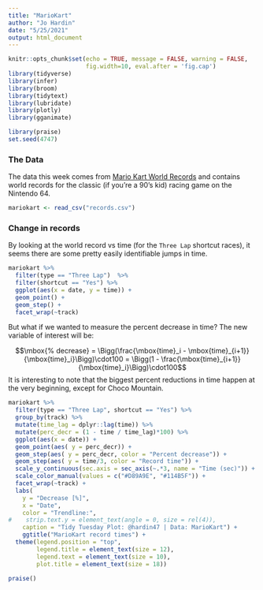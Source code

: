 ```yaml
---
title: "MarioKart"
author: "Jo Hardin"
date: "5/25/2021"
output: html_document
---
```


```r
knitr::opts_chunk$set(echo = TRUE, message = FALSE, warning = FALSE,
                      fig.width=10, eval.after = 'fig.cap')
library(tidyverse)
library(infer)
library(broom)
library(tidytext)
library(lubridate)
library(plotly)
library(gganimate)

library(praise)
set.seed(4747)
```

### The Data


The data this week comes from [Mario Kart World Records](https://mkwrs.com/) and contains world records for the classic (if you're a 90’s kid) racing game on the Nintendo 64.

```r
mariokart <- read_csv("records.csv")

```

### Change in records

By looking at the world record vs time (for the `Three Lap` shortcut races), it seems there are some pretty easily identifiable jumps in time.

```r
mariokart %>%
  filter(type == "Three Lap")  %>%
  filter(shortcut == "Yes") %>%
  ggplot(aes(x = date, y = time)) + 
  geom_point() + 
  geom_step() + 
  facet_wrap(~track)
```

But what if we wanted to measure the percent decrease in time?  The new variable of interest will be:

$$\mbox{% decrease} = \Bigg(\frac{\mbox{time}_i - \mbox{time}_{i+1}}{\mbox{time}_i}\Bigg)\cdot100 = \Bigg(1 - \frac{\mbox{time}_{i+1}}{\mbox{time}_i}\Bigg)\cdot100$$
It is interesting to note that the biggest percent reductions in time happen at the very beginning, except for Choco Mountain.


```r
mariokart %>%
  filter(type == "Three Lap", shortcut == "Yes") %>%
  group_by(track) %>%
  mutate(time_lag = dplyr::lag(time)) %>%
  mutate(perc_decr = (1 - time / time_lag)*100) %>%
  ggplot(aes(x = date)) +
  geom_point(aes( y = perc_decr)) +
  geom_step(aes( y = perc_decr, color = "Percent decrease")) +
  geom_step(aes( y = time/3, color = "Record time")) +
  scale_y_continuous(sec.axis = sec_axis(~.*3, name = "Time (sec)")) +
  scale_color_manual(values = c("#D89A9E", "#114B5F")) +
  facet_wrap(~track) +
  labs(
    y = "Decrease [%]",
    x = "Date",
    color = "Trendline:",
#    strip.text.y = element_text(angle = 0, size = rel(4)),
    caption = "Tidy Tuesday Plot: @hardin47 | Data: MarioKart") +
    ggtitle("MarioKart record times") +
  theme(legend.position = "top",
        legend.title = element_text(size = 12),
        legend.text = element_text(size = 10),
        plot.title = element_text(size = 18))
```





```r
praise()
```